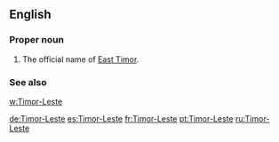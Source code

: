 ==English==

===Proper noun===
{{en-proper noun}}

# The official name of [[East Timor]].

===See also===
[[w:Timor-Leste]]

[[de:Timor-Leste]]
[[es:Timor-Leste]]
[[fr:Timor-Leste]]
[[pt:Timor-Leste]]
[[ru:Timor-Leste]]